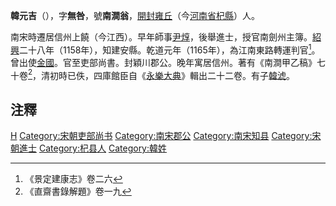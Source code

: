 '''韓元吉'''（{{bd|1118年||？}}），字'''無咎'''，號'''南澗翁'''，[[開封府|開封]][[雍丘縣|雍丘]]（今[[河南省|河南省]][[杞縣|杞縣]]）人。

南宋時遷居信州上饒（今江西）。早年師事[[尹焞|尹焞]]，後舉進士，授官南劍州主簿。[[紹興_(南宋)|紹興]]二十八年（1158年），知建安縣。乾道元年（1165年），為江南東路轉運判官<ref>《景定建康志》卷二六</ref>。曾出使[[金國|金國]]。官至吏部尚書。封穎川郡公。晚年寓居信州。著有《南澗甲乙稿》七十卷<ref>《直齋書錄解題》卷一九</ref>，清初時已佚，四庫館臣自《[[永樂大典|永樂大典]]》輯出二十二卷。有子[[韓淲|韓淲]]。

==注釋==
{{reflist}}

{{宋朝官员小作品}}
[[Category:南宋诗人|H]]
[[Category:宋朝吏部尚书|Category:宋朝吏部尚书]]
[[Category:南宋郡公|Category:南宋郡公]]
[[Category:南宋知县|Category:南宋知县]]
[[Category:宋朝進士|Category:宋朝進士]]
[[Category:杞县人|Category:杞县人]]
[[Category:韓姓|Category:韓姓]]